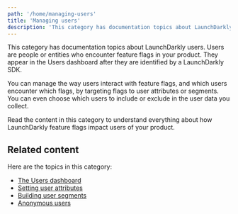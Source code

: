 ```yaml
---
path: '/home/managing-users'
title: 'Managing users'
description: 'This category has documentation topics about LaunchDarkly users. You can manage the way users interact with feature flags, and which users encounter which flags, by targeting flags to user attributes or segments.'
---
```


This category has documentation topics about LaunchDarkly users. Users are people or entities who encounter feature flags in your product. They appear in the Users dashboard after they are identified by a LaunchDarkly SDK.

You can manage the way users interact with feature flags, and which users encounter which flags, by targeting flags to user attributes or segments. You can even choose which users to include or exclude in the user data you collect.

Read the content in this category to understand everything about how LaunchDarkly feature flags impact users of your product.

## Related content

Here are the topics in this category:

- [The Users dashboard](/home/managing-users/users-dashboard)
- [Setting user attributes](/home/managing-users/user-attributes)
- [Building user segments](/home/managing-users/segments)
- [Anonymous users](/home/managing-users/anonymous-users)
